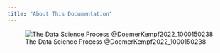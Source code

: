 ```yaml
---
title: "About This Documentation"
---
```


![The Data Science Process @DoemerKempf2022_1000150238](pics/dsprocess.png)
